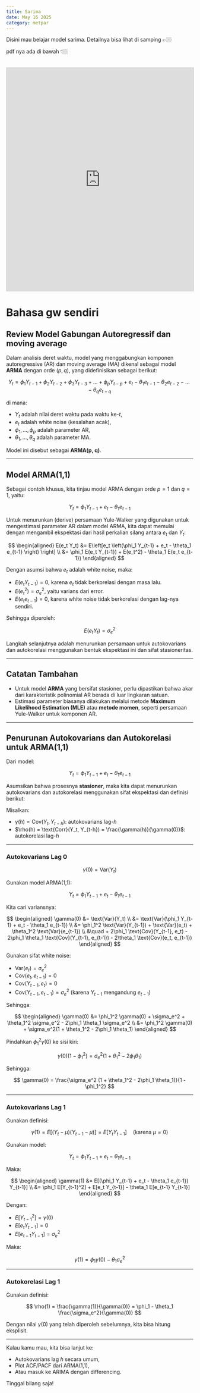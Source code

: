 ```yaml
---
title: Sarima
date: May 16 2025
category: metpar
---
```


Disini mau belajar model sarima. Detailnya bisa lihat di samping 👉🏼

pdf nya ada di bawah 👇🏼

```{=html}
<iframe
  src="https://drive.google.com/file/d/1Kq3sbdj4HtETxW4FnnTS5pxuYANPtaLv/preview"
  width="100%"
  height="600"
  allow="autoplay"
  style="border: 1px solid #ccc; margin-top: 20px;"
>Browser Anda tidak mendukung iframe.
<a href="https://drive.google.com/file/d/1Kq3sbdj4HtETxW4FnnTS5pxuYANPtaLv/view?usp=sharing">Download PDF</a>.
</iframe>
```

# Bahasa gw sendiri
## Review Model Gabungan Autoregressif dan moving average

Dalam analisis deret waktu, model yang menggabungkan komponen autoregressive (AR) dan moving average (MA) dikenal sebagai model **ARMA** dengan orde $(p, q)$, yang didefinisikan sebagai berikut:

$$
Y_t = \phi_1 Y_{t-1} + \phi_2 Y_{t-2} + \phi_3 Y_{t-3} + \dots + \phi_p Y_{t-p} + e_t - \theta_1 e_{t-1} - \theta_2 e_{t-2} - \dots - \theta_q e_{t-q}
$$

di mana:

- $Y_t$ adalah nilai deret waktu pada waktu ke-$t$,
- $e_t$ adalah white noise (kesalahan acak),
- $\phi_1, \dots, \phi_p$ adalah parameter AR,
- $\theta_1, \dots, \theta_q$ adalah parameter MA.

Model ini disebut sebagai **ARMA(p, q)**.

---

## Model ARMA(1,1)

Sebagai contoh khusus, kita tinjau model ARMA dengan orde $p = 1$ dan $q = 1$, yaitu:

$$
Y_t = \phi_1 Y_{t-1} + e_t - \theta_1 e_{t-1}
$$

Untuk menurunkan (derive) persamaan Yule-Walker yang digunakan untuk mengestimasi parameter AR dalam model ARMA, kita dapat memulai dengan mengambil ekspektasi dari hasil perkalian silang antara $e_t$ dan $Y_t$:

$$
\begin{aligned}
E(e_t Y_t) &= E\left[e_t \left(\phi_1 Y_{t-1} + e_t - \theta_1 e_{t-1} \right) \right] \\
&= \phi_1 E(e_t Y_{t-1}) + E(e_t^2) - \theta_1 E(e_t e_{t-1})
\end{aligned}
$$

Dengan asumsi bahwa $e_t$ adalah white noise, maka:

- $E(e_t Y_{t-1}) = 0$, karena $e_t$ tidak berkorelasi dengan masa lalu.
- $E(e_t^2) = \sigma_e^2$, yaitu varians dari error.
- $E(e_t e_{t-1}) = 0$, karena white noise tidak berkorelasi dengan lag-nya sendiri.

Sehingga diperoleh:

$$
E(e_t Y_t) = \sigma_e^2
$$

Langkah selanjutnya adalah menurunkan persamaan untuk autokovarians dan autokorelasi menggunakan bentuk ekspektasi ini dan sifat stasioneritas.

---

## Catatan Tambahan

- Untuk model **ARMA** yang bersifat stasioner, perlu dipastikan bahwa akar dari karakteristik polinomial AR berada di luar lingkaran satuan.
- Estimasi parameter biasanya dilakukan melalui metode **Maximum Likelihood Estimation (MLE)** atau **metode momen**, seperti persamaan Yule-Walker untuk komponen AR.

---

## Penurunan Autokovarians dan Autokorelasi untuk ARMA(1,1)

Dari model:

$$
Y_t = \phi_1 Y_{t-1} + e_t - \theta_1 e_{t-1}
$$

Asumsikan bahwa prosesnya **stasioner**, maka kita dapat menurunkan autokovarians dan autokorelasi menggunakan sifat ekspektasi dan definisi berikut:

Misalkan:

- $\gamma(h) = \text{Cov}(Y_t, Y_{t-h})$: autokovarians lag-$h$
- $\rho(h) = \text{Corr}(Y_t, Y_{t-h}) = \frac{\gamma(h)}{\gamma(0)}$: autokorelasi lag-$h$

---

### Autokovarians Lag 0

$$
\gamma(0) = \text{Var}(Y_t)
$$

Gunakan model ARMA(1,1):

$$
Y_t = \phi_1 Y_{t-1} + e_t - \theta_1 e_{t-1}
$$

Kita cari variansnya:

$$
\begin{aligned}
\gamma(0) &= \text{Var}(Y_t) \\
&= \text{Var}(\phi_1 Y_{t-1} + e_t - \theta_1 e_{t-1}) \\
&= \phi_1^2 \text{Var}(Y_{t-1}) + \text{Var}(e_t) + \theta_1^2 \text{Var}(e_{t-1}) \\
&\quad + 2\phi_1 \text{Cov}(Y_{t-1}, e_t) - 2\phi_1 \theta_1 \text{Cov}(Y_{t-1}, e_{t-1}) - 2\theta_1 \text{Cov}(e_t, e_{t-1})
\end{aligned}
$$

Gunakan sifat white noise:

- $\text{Var}(e_t) = \sigma_e^2$
- $\text{Cov}(e_t, e_{t-1}) = 0$
- $\text{Cov}(Y_{t-1}, e_t) = 0$
- $\text{Cov}(Y_{t-1}, e_{t-1}) = \sigma_e^2$ (karena $Y_{t-1}$ mengandung $e_{t-1}$)

Sehingga:

$$
\begin{aligned}
\gamma(0) &= \phi_1^2 \gamma(0) + \sigma_e^2 + \theta_1^2 \sigma_e^2 - 2\phi_1 \theta_1 \sigma_e^2 \\
&= \phi_1^2 \gamma(0) + \sigma_e^2(1 + \theta_1^2 - 2\phi_1 \theta_1)
\end{aligned}
$$

Pindahkan $\phi_1^2 \gamma(0)$ ke sisi kiri:

$$
\gamma(0)(1 - \phi_1^2) = \sigma_e^2(1 + \theta_1^2 - 2\phi_1 \theta_1)
$$

Sehingga:

$$
\gamma(0) = \frac{\sigma_e^2 (1 + \theta_1^2 - 2\phi_1 \theta_1)}{1 - \phi_1^2}
$$

---

### Autokovarians Lag 1

Gunakan definisi:

$$
\gamma(1) = E[(Y_t - \mu)(Y_{t-1} - \mu)] = E[Y_t Y_{t-1}] \quad \text{(karena } \mu = 0)
$$

Gunakan model:

$$
Y_t = \phi_1 Y_{t-1} + e_t - \theta_1 e_{t-1}
$$

Maka:

$$
\begin{aligned}
\gamma(1) &= E[(\phi_1 Y_{t-1} + e_t - \theta_1 e_{t-1}) Y_{t-1}] \\
&= \phi_1 E[Y_{t-1}^2] + E[e_t Y_{t-1}] - \theta_1 E[e_{t-1} Y_{t-1}]
\end{aligned}
$$

Dengan:

- $E[Y_{t-1}^2] = \gamma(0)$
- $E[e_t Y_{t-1}] = 0$
- $E[e_{t-1} Y_{t-1}] = \sigma_e^2$

Maka:

$$
\gamma(1) = \phi_1 \gamma(0) - \theta_1 \sigma_e^2
$$

---

### Autokorelasi Lag 1

Gunakan definisi:

$$
\rho(1) = \frac{\gamma(1)}{\gamma(0)} = \phi_1 - \theta_1 \frac{\sigma_e^2}{\gamma(0)}
$$

Dengan nilai $\gamma(0)$ yang telah diperoleh sebelumnya, kita bisa hitung eksplisit.

---

Kalau kamu mau, kita bisa lanjut ke:

- Autokovarians lag $h$ secara umum,
- Plot ACF/PACF dari ARMA(1,1),
- Atau masuk ke ARIMA dengan differencing.

Tinggal bilang saja!

